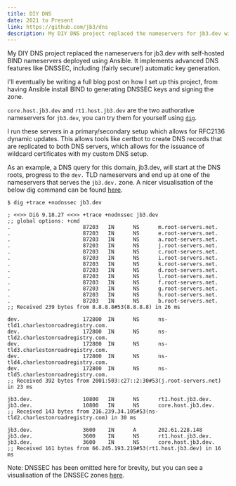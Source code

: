 ```yaml
---
title: DIY DNS
date: 2021 to Present
link: https://github.com/jb3/dns
description: My DIY DNS project replaced the nameservers for jb3.dev with self-hosted BIND nameservers deployed using Ansible. It implements advanced DNS features like DNSSEC, including (fairly secure!) automatic key generation.
---
```


My DIY DNS project replaced the nameservers for jb3.dev with self-hosted BIND nameservers deployed using Ansible. It implements advanced DNS features like DNSSEC, including (fairly secure!) automatic key generation.

I'll eventually be writing a full blog post on how I set up this project, from having Ansible install BIND to generating DNSSEC keys and signing the zone.

`core.host.jb3.dev` and `rt1.host.jb3.dev` are the two authorative nameservers for `jb3.dev`, you can try them for yourself using [`dig`](https://linux.die.net/man/1/dig).

I run these servers in a primary/secondary setup which allows for RFC2136 dynamic updates. This allows tools like certbot to create DNS records that are replicated to both DNS servers, which allows for the issuance of wildcard certificates with my custom DNS setup.

As an example, a DNS query for this domain, jb3.dev, will start at the DNS roots, progress to the `dev.` TLD nameservers and end up at one of the nameservers that serves the `jb3.dev.` zone. A nicer visualisation of the below dig command can be found [here](https://dns-lookup.jvns.ca/trace.html#jb3.dev).

```shell title="jb3.zone" {31-34} collapse={6-17, 21-24}
$ dig +trace +nodnssec jb3.dev

; <<>> DiG 9.18.27 <<>> +trace +nodnssec jb3.dev
;; global options: +cmd
.                       87203   IN      NS      m.root-servers.net.
.                       87203   IN      NS      e.root-servers.net.
.                       87203   IN      NS      a.root-servers.net.
.                       87203   IN      NS      j.root-servers.net.
.                       87203   IN      NS      c.root-servers.net.
.                       87203   IN      NS      i.root-servers.net.
.                       87203   IN      NS      k.root-servers.net.
.                       87203   IN      NS      d.root-servers.net.
.                       87203   IN      NS      l.root-servers.net.
.                       87203   IN      NS      f.root-servers.net.
.                       87203   IN      NS      g.root-servers.net.
.                       87203   IN      NS      h.root-servers.net.
.                       87203   IN      NS      b.root-servers.net.
;; Received 239 bytes from 8.8.8.8#53(8.8.8.8) in 26 ms

dev.                    172800  IN      NS      ns-tld1.charlestonroadregistry.com.
dev.                    172800  IN      NS      ns-tld2.charlestonroadregistry.com.
dev.                    172800  IN      NS      ns-tld3.charlestonroadregistry.com.
dev.                    172800  IN      NS      ns-tld4.charlestonroadregistry.com.
dev.                    172800  IN      NS      ns-tld5.charlestonroadregistry.com.
;; Received 392 bytes from 2001:503:c27::2:30#53(j.root-servers.net) in 23 ms

jb3.dev.                10800   IN      NS      rt1.host.jb3.dev.
jb3.dev.                10800   IN      NS      core.host.jb3.dev.
;; Received 143 bytes from 216.239.34.105#53(ns-tld2.charlestonroadregistry.com) in 30 ms

jb3.dev.                3600    IN      A       202.61.228.148
jb3.dev.                3600    IN      NS      rt1.host.jb3.dev.
jb3.dev.                3600    IN      NS      core.host.jb3.dev.
;; Received 161 bytes from 66.245.193.219#53(rt1.host.jb3.dev) in 16 ms
```

Note: DNSSEC has been omitted here for brevity, but you can see a visualisation of the DNSSEC zones [here](https://dnsviz.net/d/jb3.dev/dnssec/).
